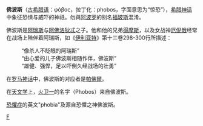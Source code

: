 {{unreferenced|time=2012-7-19}}
{{noteTA
|G1=希臘神話
}}
'''佛波斯'''（[[古希腊语|古希腊语]]：φόβος，拉丁化：phobos，字面意思为“惊恐”），[[希腊神话|希腊神话]]中象征恐惧与威吓的神祇。勿與[[阿波罗|阿波罗]]的别名[[福玻斯|福玻斯]]混淆。

佛波斯是[[阿瑞斯|阿瑞斯]]与[[阿佛洛狄忒|阿佛洛狄忒]]之子。他和他的兄弟[[得摩斯|得摩斯]]，以及女战神[[厄倪俄|厄倪俄]]经常在战场上陪伴着阿瑞斯，如《[[伊利亚特|伊利亚特]]》第十三卷298-300行所描述：

:“像杀人不眨眼的阿瑞斯”
:“由心爱的儿子佛波斯相随作伴，佛波斯”
:“雄健、强悍，足以吓倒久经战场的壮勇”

在[[罗马神话|罗马神话]]中，佛波斯的对应者是[[帕佛爾|帕佛爾]]。

在[[天文学|天文学]]上，[[火卫一|火卫一]]的名字（Phobos）来自佛波斯。

[[恐懼症|恐懼症]]的英文"phobia"及源自恐懼之神佛波斯。

[[Category:希臘神祇|F]]